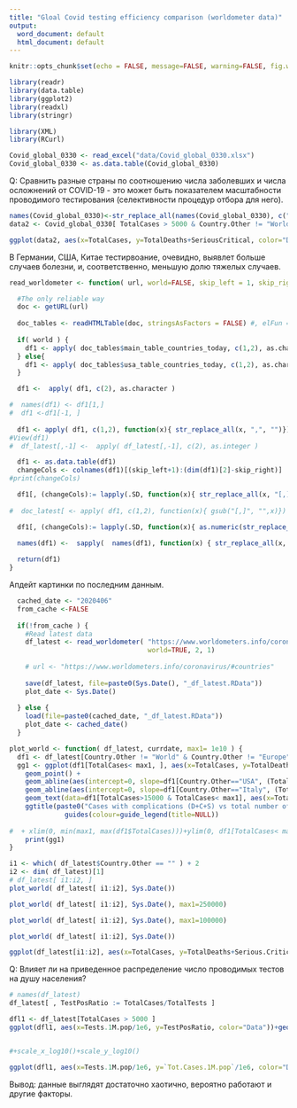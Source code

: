 ```yaml
---
title: "Gloal Covid testing efficiency comparison (worldometer data)"
output:
  word_document: default
  html_document: default
---
```

```r
knitr::opts_chunk$set(echo = FALSE, message=FALSE, warning=FALSE, fig.width=9, fig.height=6, fig.path = "figures/")

```


```r
library(readr)
library(data.table)
library(ggplot2)
library(readxl)
library(stringr)

library(XML)
library(RCurl)

```


```r

Covid_global_0330 <- read_excel("data/Covid_global_0330.xlsx")
Covid_global_0330 <- as.data.table(Covid_global_0330)
```


Q: Сравнить разные страны по соотношению числа заболевших и числа осложнений от COVID-19 - это может быть показателем масштабности  проводимого тестирования (селективности процедур отбора для него). 

```r
names(Covid_global_0330)<-str_replace_all(names(Covid_global_0330), c(" " = "." , "," = "" ))
data2 <- Covid_global_0330[ TotalCases > 5000 & Country.Other != "World" ]

ggplot(data2, aes(x=TotalCases, y=TotalDeaths+SeriousCritical, color="Data"))+geom_point() +geom_abline(aes(intercept=0, slope=data2[Country.Other=="USA", (TotalDeaths+SeriousCritical)/TotalCases]))+geom_abline(aes(intercept=0, slope=data2[Country.Other=="Italy", (TotalDeaths+SeriousCritical)/TotalCases])) +geom_text(data=data2[TotalCases>15000], aes(x=TotalCases,y=TotalDeaths+SeriousCritical, label=Country.Other ), hjust=-0.1, size=4)+ggtitle("Cases with complications (D+C+S) vs total number of cases 30.03.2020")+ guides(colour=guide_legend(title=NULL))
```
В Германии, США, Китае тестирвоание, очевидно, выявлет больше случаев болезни, и, соответственно, меньшую долю тяжелых случаев.  

```r
read_worldometer <- function( url, world=FALSE, skip_left = 1, skip_right =1) {

  #The only reliable way
  doc <- getURL(url)
  
  doc_tables <- readHTMLTable(doc, stringsAsFactors = FALSE) #, elFun = tryAsInteger)
  
  if( world ) {
    df1 <- apply( doc_tables$main_table_countries_today, c(1,2), as.character)
  } else{
    df1 <- apply( doc_tables$usa_table_countries_today, c(1,2), as.character)
  }

  df1 <-  apply( df1, c(2), as.character )

#  names(df1) <- df1[1,]
#  df1 <-df1[-1, ]
  
  df1 <- apply( df1, c(1,2), function(x){ str_replace_all(x, ",", "")})
#View(df1)
#  df_latest[,-1] <-  apply( df_latest[,-1], c(2), as.integer )

  df1 <- as.data.table(df1)
  changeCols <- colnames(df1)[(skip_left+1):(dim(df1)[2]-skip_right)]
#print(changeCols)

  df1[, (changeCols):= lapply(.SD, function(x){ str_replace_all(x, "[,]", "")}),  .SDcols = changeCols]
  
#  doc_latest[ <- apply( df1, c(1,2), function(x){ gsub("[,]", "",x)})

  df1[, (changeCols):= lapply(.SD, function(x){ as.numeric(str_replace_all(x, "[^[0-9]]", ""))}),  .SDcols = changeCols]
  
  names(df1) <-  sapply(  names(df1), function(x) { str_replace_all(x, "[^[:alnum:]]", ".")}, USE.NAMES = FALSE)

  return(df1)  
}
```


Апдейт картинки по последним данным.  
```r
  cached_date <- "2020406"
  from_cache <-FALSE
  
  if(!from_cache ) {
    #Read latest data
    df_latest <- read_worldometer( "https://www.worldometers.info/coronavirus/", 
                                   world=TRUE, 2, 1)
    
    # url <- "https://www.worldometers.info/coronavirus/#countries"
  
    save(df_latest, file=paste0(Sys.Date(), "_df_latest.RData"))
    plot_date <- Sys.Date()
  
  } else {
    load(file=paste0(cached_date, "_df_latest.RData"))
    plot_date <- cached_date()
  }
```


```r
plot_world <- function( df_latest, currdate, max1= 1e10 ) {
  df1 <- df_latest[Country.Other != "World" & Country.Other != "Europe" & Country.Other != "Asia" ]
  gg1 <- ggplot(df1[TotalCases< max1, ], aes(x=TotalCases, y=TotalDeaths+Serious.Critical, color="Data"))+
    geom_point() +
    geom_abline(aes(intercept=0, slope=df1[Country.Other=="USA", (TotalDeaths+Serious.Critical)/TotalCases]))+
    geom_abline(aes(intercept=0, slope=df1[Country.Other=="Italy", (TotalDeaths+Serious.Critical)/TotalCases])) +
    geom_text(data=df1[TotalCases>15000 & TotalCases< max1], aes(x=TotalCases,y=TotalDeaths+Serious.Critical, label=Country.Other ), hjust=-0.1, size=3)+
    ggtitle(paste0("Cases with complications (D+C+S) vs total number of cases ", currdate))+
              guides(colour=guide_legend(title=NULL)) 
  
#  + xlim(0, min(max1, max(df1$TotalCases)))+ylim(0, df1[TotalCases< max1, max(TotalDeaths+Serious.Critical)])
    print(gg1)
}
```



```r
i1 <- which( df_latest$Country.Other == "" ) + 2
i2 <- dim( df_latest)[1]
# df_latest[ i1:i2, ]
plot_world( df_latest[ i1:i2], Sys.Date())
```

```r
plot_world( df_latest[ i1:i2], Sys.Date(), max1=250000)

```


```r
plot_world( df_latest[ i1:i2], Sys.Date(), max1=100000)

```

```r
plot_world( df_latest[ i1:i2], Sys.Date())
```

```r
ggplot(df_latest[i1:i2], aes(x=TotalCases, y=TotalDeaths+Serious.Critical, color="Data"))+geom_point()+geom_text(data=df_latest[TotalCases>5000], aes(x=TotalCases,y=TotalDeaths+Serious.Critical, label=Country.Other ), hjust=-0.1, size=3)+ggtitle("Caases with complications vs total number of cases 06.04.2020")+ guides(colour=guide_legend(title=NULL))+scale_x_log10()+scale_y_log10()

```



Q: Влияет ли на приведенное распределение число проводимых тестов на душу населения? 

```r
# names(df_latest)
df_latest[ , TestPosRatio := TotalCases/TotalTests ]

dfl1 <- df_latest[TotalCases > 5000 ]
ggplot(dfl1, aes(x=Tests.1M.pop/1e6, y=TestPosRatio, color="Data"))+geom_point()+geom_text(data=dfl1, aes(x=Tests.1M.pop/1e6,y=TestPosRatio, label=Country.Other  ), hjust=-0.1, size=3)+ggtitle(paste0("Positive tests share vs tests per citizen ",Sys.Date()))+ guides(colour=guide_legend(title=NULL))+xlab("Tests per citizen") + ylab("Share of positives tests") + xlim(0,0.05)


#+scale_x_log10()+scale_y_log10()

```
```r
ggplot(dfl1, aes(x=Tests.1M.pop/1e6, y=`Tot.Cases.1M.pop`/1e6, color="Data"))+geom_point()+geom_text(data=dfl1, aes(x=Tests.1M.pop/1e6,y=`Tot.Cases.1M.pop`/1e6, label=Country.Other  ), hjust=-0.1, size=3)+ggtitle(paste0("Positive test share vs tests per citizen ", Sys.Date()))+ guides(colour=guide_legend(title=NULL))+xlab("Tests per citizen") + ylab("Positives per citizen")

```
Вывод: данные выглядят достаточно хаотично, вероятно работают и другие факторы. 

